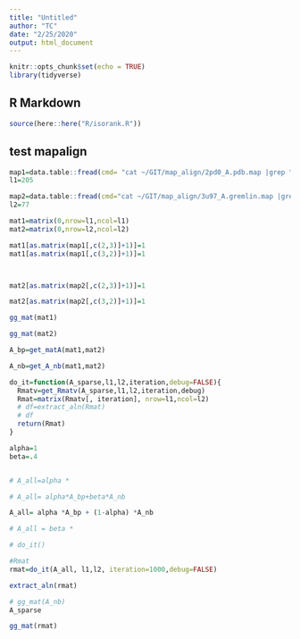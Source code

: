 ```yaml
---
title: "Untitled"
author: "TC"
date: "2/25/2020"
output: html_document
---
```


```r
knitr::opts_chunk$set(echo = TRUE)
library(tidyverse)
```

## R Markdown

```r
source(here::here("R/isorank.R"))
```

## test mapalign

```r

map1=data.table::fread(cmd= "cat ~/GIT/map_align/2pd0_A.pdb.map |grep ^CON")
l1=205

map2=data.table::fread(cmd="cat ~/GIT/map_align/3u97_A.gremlin.map |grep ^CON")
l2=77
```


```r
mat1=matrix(0,nrow=l1,ncol=l1)
mat2=matrix(0,nrow=l2,ncol=l2)

mat1[as.matrix(map1[,c(2,3)]+1)]=1
mat1[as.matrix(map1[,c(3,2)]+1)]=1



mat2[as.matrix(map2[,c(2,3)]+1)]=1

mat2[as.matrix(map2[,c(3,2)]+1)]=1

```





```r
gg_mat(mat1)

gg_mat(mat2)
```




```r
A_bp=get_matA(mat1,mat2)
```

```r
A_nb=get_A_nb(mat1,mat2)
```

```r

do_it=function(A_sparse,l1,l2,iteration,debug=FALSE){
  Rmatv=get_Rmatv(A_sparse,l1,l2,iteration,debug)
  Rmat=matrix(Rmatv[, iteration], nrow=l1,ncol=l2)
  # df=extract_aln(Rmat)
  # df
  return(Rmat)
}
```



```r
alpha=1
beta=.4


# A_all=alpha *

# A_all= alpha*A_bp+beta*A_nb

A_all= alpha *A_bp + (1-alpha) *A_nb

# A_all = beta *

# do_it()

#Rmat
rmat=do_it(A_all, l1,l2, iteration=1000,debug=FALSE)
```

```r
extract_aln(rmat)
```

```r
# gg_mat(A_nb)
A_sparse
```


```r
gg_mat(rmat)
```

